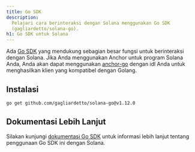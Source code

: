 ```yaml
---
title: Go SDK
description:
  Pelajari cara berinteraksi dengan Solana menggunakan Go SDK
  (gagliardetto/solana-go).
h1: Go SDK untuk Solana
---
```


Ada [Go SDK](https://github.com/gagliardetto/solana-go) yang mendukung sebagian
besar fungsi untuk berinteraksi dengan Solana. Jika Anda menggunakan Anchor
untuk program Solana Anda, Anda akan dapat menggunakan
[anchor-go](https://github.com/gagliardetto/anchor-go) dengan idl Anda untuk
menghasilkan klien yang kompatibel dengan Golang.

## Instalasi

```bash title="Terminal"
go get github.com/gagliardetto/solana-go@v1.12.0
```

## Dokumentasi Lebih Lanjut

Silakan kunjungi
[dokumentasi Go SDK](https://github.com/gagliardetto/solana-go?tab=readme-ov-file#installation)
untuk informasi lebih lanjut tentang penggunaan Go SDK ini dengan Solana.
